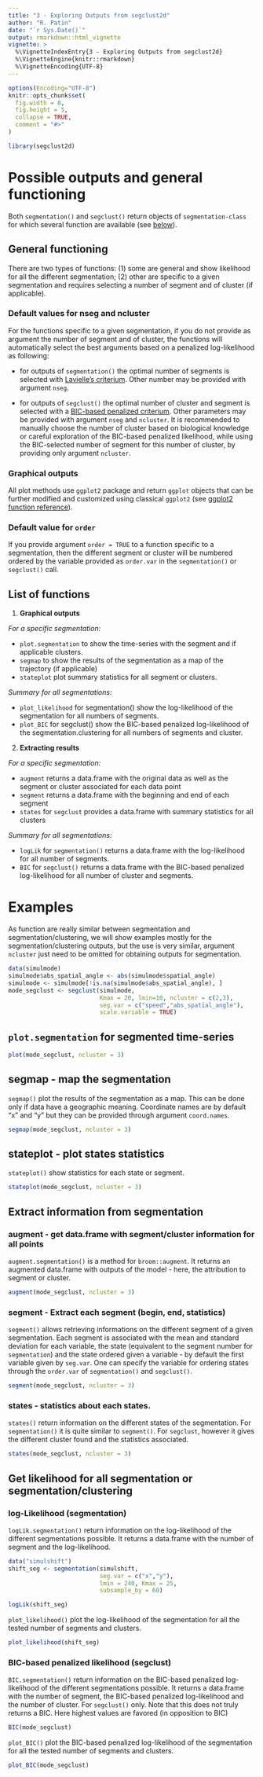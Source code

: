 ```yaml
---
title: "3 - Exploring Outputs from segclust2d"
author: "R. Patin"
date: "`r Sys.Date()`"
output: rmarkdown::html_vignette
vignette: >
  %\VignetteIndexEntry{3 - Exploring Outputs from segclust2d}
  %\VignetteEngine{knitr::rmarkdown}
  %\VignetteEncoding{UTF-8}
---
```



```r
options(Encoding="UTF-8")
knitr::opts_chunk$set(
  fig.width = 8,
  fig.height = 5,
  collapse = TRUE,
  comment = "#>"
)
```

```r
library(segclust2d)
```

# Possible outputs and general functioning

Both `segmentation()` and `segclust()` return objects of `segmentation-class` for which several function are available (see [below](#list-of-functions)). 

## General functioning

There are two types of functions: (1) some are general and show likelihood for all the different segmentation; (2) other are specific to a given segmentation and requires selecting a number of segment and of cluster (if applicable).

### Default values for nseg and ncluster

For the functions specific to a given segmentation, if you do not provide as argument the number of segment and of cluster, the functions will automatically select the best arguments based on a penalized log-likelihood as following:

- for outputs of `segmentation()` the optimal number of segments is selected with
[Lavielle's criterium](https://rpatin.github.io/segclust2d/articles/v02_run_segclust2d.html#selecting-the-number-of-segments-1). 
Other number may be provided with argument `nseg`.

- for outputs of `segclust()` the optimal number of cluster and segment is selected with a 
[BIC-based penalized criterium](https://rpatin.github.io/segclust2d/articles/v02_run_segclust2d.html#selecting-the-number-of-segments-2). 
Other parameters may be provided with argument `nseg` and `ncluster`. It is recommended to manually choose the number of cluster based on biological knowledge or careful exploration of the BIC-based penalized likelihood, while using the BIC-selected number of segment for this number of cluster, by providing only argument `ncluster`.

### Graphical outputs

All plot methods use `ggplot2` package and return `ggplot` objects that can be further modified and customized using classical `ggplot2` (see [ggplot2 function reference](https://ggplot2.tidyverse.org/reference/)).

### Default value for `order`

If you provide argument `order = TRUE` to a function specific to a segmentation, then the different segment or cluster will be numbered ordered by the variable provided as `order.var` in the `segmentation()` or `segclust()` call.

## List of functions

1. **Graphical outputs**

*For a specific segmentation:*

- `plot.segmentation` to show the time-series with the segment and if applicable clusters.
- `segmap` to show the results of the segmentation as a map of the trajectory (if applicable)
- `stateplot` plot summary statistics for all segment or clusters.

*Summary for all segmentations:*

- `plot_likelihood` for segmentation() show the log-likelihood of the segmentation for all numbers of segments.
- `plot_BIC` for segclust() show the BIC-based penalized log-likelihood of the segmentation.clustering for all numbers of segments and cluster.


2. **Extracting results**

*For a specific segmentation:*

- `augment` returns a data.frame with the original data as well as the segment or cluster associated for each data point
- `segment` returns a data.frame with the beginning and end of each segment
- `states` for `segclust` provides a data.frame with summary statistics for all clusters

*Summary for all segmentations:*

- `logLik` for `segmentation()` returns a data.frame with the  log-likelihood for all number of segments. 
- `BIC` for `segclust()` returns a data.frame with the BIC-based penalized log-likelihood for all number of cluster and segments.

# Examples

As function are really similar between segmentation and segmentation/clustering, we will show examples mostly for the segmentation/clustering outputs, but the use is very similar, argument `ncluster` just need to be omitted for obtaining outputs for segmentation.

```r
data(simulmode)
simulmode$abs_spatial_angle <- abs(simulmode$spatial_angle)
simulmode <- simulmode[!is.na(simulmode$abs_spatial_angle), ]
mode_segclust <- segclust(simulmode,
                          Kmax = 20, lmin=10, ncluster = c(2,3),
                          seg.var = c("speed","abs_spatial_angle"),
                          scale.variable = TRUE)
```


## `plot.segmentation` for segmented time-series

```r
plot(mode_segclust, ncluster = 3)
```

## segmap - map the segmentation

`segmap()` plot the results of the segmentation as a map. This can be done only if data have a geographic meaning. Coordinate names are by default "x" and "y" but they can be provided through argument `coord.names`.

```r
segmap(mode_segclust, ncluster = 3)
```

## stateplot - plot states statistics

`stateplot()` show statistics for each state or segment.
```r
stateplot(mode_segclust, ncluster = 3)
```

## Extract information from segmentation

### augment - get data.frame with segment/cluster information for all points

`augment.segmentation()` is a method for `broom::augment`. It returns an augmented data.frame with outputs of the model - here, the attribution to segment or cluster.

```r
augment(mode_segclust, ncluster = 3)
```

### segment - Extract each segment (begin, end, statistics)

`segment()` allows retrieving informations on the different segment of a given segmentation. Each segment is associated with the mean and standard deviation for each variable, the state (equivalent to the segment number for `segmentation`) and the state ordered given a variable - by default the first variable given by `seg.var`. One can specify the variable for ordering states through the `order.var` of `segmentation()` and `segclust()`.

```r
segment(mode_segclust, ncluster = 3)
```

### states - statistics about each states.

`states()` return information on the different states of the segmentation. For `segmentation()` it is quite similar to `segment()`. For `segclust`, however it gives the different cluster found and the statistics associated.

```r
states(mode_segclust, ncluster = 3)
```

## Get likelihood for all segmentation or segmentation/clustering

### log-Likelihood (segmentation)

`logLik.segmentation()` return information on the log-likelihood of the different segmentations possible. It returns a data.frame with the number of segment and the log-likelihood.

```r
data("simulshift")
shift_seg <- segmentation(simulshift,
                          seg.var = c("x","y"),
                          lmin = 240, Kmax = 25,
                          subsample_by = 60)
```


```r
logLik(shift_seg)

```

`plot_likelihood()` plot the log-likelihood of the segmentation for all the tested number of segments and clusters.

```r
plot_likelihood(shift_seg)
```

### BIC-based penalized likelihood (segclust)

`BIC.segmentation()` return information on the BIC-based penalized log-likelihood of the different segmentations possible. It returns a data.frame with the number of segment, the BIC-based penalized log-likelihood and the number of cluster. For `segclust()` only. Note that this does not truly returns a BIC. Here highest values are favored (in opposition to BIC)

```r
BIC(mode_segclust)
```

`plot_BIC()` plot the BIC-based penalized log-likelihood of the segmentation for all the tested number of segments and clusters.

```r
plot_BIC(mode_segclust)
```


